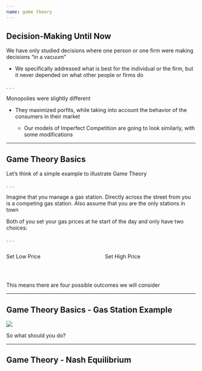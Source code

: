 ```yaml
---
name: game theory
---
```


## Decision-Making Until Now

We have only studied decisions where one person or one firm were making decisions ["in a vacuum"]{.hi} 

- We specifically addressed what is best for the individual or the firm, [but it never depended on what other people or firms do]{.hi}

. . .

[Monopolies]{.hi-red} were slightly different

::: {.incremental}
- They maximized porfits, [while taking into account the behavior of the consumers in their market]{.hi}

    - Our models of [Imperfect Competition]{.hi} are going to look similarly, with some modifications
:::

---

## Game Theory Basics

Let's think of a simple example to illustrate [Game Theory]{.hi}

. . .

Imagine that you manage a gas station. Directly across the street from you is a competing gas station. Also assume that you are the only stations in town

Both of you set your gas prices at he start of the day and only have two choices: 

. . .

:::: {.columns}

::: {.column width="50%"}
[Set Low Price]{.hi .align-center}
:::

::: {.column width="50%"}
[Set High Price]{.hi .align-center}

:::

::::

<br>

::: {.fragment}
[This means there are four possible outcomes we will consider]{.hi .align-center}
:::

---

## Game Theory Basics - Gas Station Example

![](images/gas-station-example.png)

[So what should you do?]{.hi .align-center}

---

## Game Theory - Nash Equilibrium

